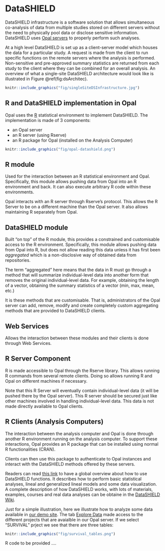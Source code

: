 # DataSHIELD {#DataSHIELD}

DataSHIELD infrastructure is a software solution that allows simultaneous co-analysis of data from multiple studies stored on different servers without the need to physically pool data or disclose sensitive information. DataSHIELD uses [Opal servers](http://opaldoc.obiba.org/en/latest/) to properly perform such analyses. 

At a high level DataSHIELD is set up as a client-server model which houses the data for a particular study. A request is made from the client to run specific functions on the remote servers where the analysis is performed. Non-sensitive and pre-approved summary statistics are returned from each study to the client where they can be combined for an overall analysis. An overview of what a single-site DataSHIELD architecture would look like is illustrated in Figure \@ref(fig:dsArchitec). 

```r
knitr::include_graphics("fig/singleSiteDSInfrastructure.jpg")
```

## R and DataSHIELD implementation in Opal

Opal uses the [R](https://cran.r-project.org/) statistical environment to implement DataSHIELD. The implementation is made of 3 components:

- an Opal server
- an R server (using Rserve)
- an R package for Opal (installed on the Analysis Computer)

```r
knitr::include_graphics("fig/opal-datashield.png")
```

## R module
Used for the interaction between an R statistical environment and Opal. Specifically, this module allows pushing data from Opal into an R environment and back. It can also execute arbitrary R code within these environments.

Opal interacts with an R server through Rserve’s protocol. This allows the R Server to be on a different machine than the Opal server. It also allows maintaining R separately from Opal.

## DataSHIELD module
Built “on top” of the R module, this provides a constrained and customisable access to the R environment. Specifically, this module allows pushing data from Opal into R, but does not allow reading this data unless it has first been *aggregated* which is a non-disclosive way of obtained data from repositories.

The term “aggregated” here means that the data in R must go through a method that will summarize individual-level data into another form that removes the original individual-level data. For example, obtaining the length of a vector, obtaining the summary statistics of a vector (min, max, mean, etc.)

It is these methods that are customisable. That is, administrators of the Opal server can add, remove, modify and create completely custom aggregating methods that are provided to DataSHIELD clients.

## Web Services
Allows the interaction between these modules and their clients is done through Web Services.

## R Server Component
R is made accessible to Opal through the Rserve library. This allows running R commands from several remote clients. Doing so allows running R and Opal on different machines if necessary.

Note that this R Server will eventually contain individual-level data (it will be pushed there by the Opal server). This R server should be secured just like other machines involved in handling individual-level data. This data is not made directly available to Opal clients.

## R Clients (Analysis Computers)
The interaction between the analysis computer and Opal is done through another R environment running on the analysis computer. To support these interactions, Opal provides an R package that can be installed using normal R functionalities (CRAN).

Clients can then use this package to authenticate to Opal instances and interact with the DataSHIELD methods offered by these servers.


Readers can read [this link](http://opaldoc.obiba.org/en/latest/r-user-guide/datashield.html) to have a global overview about how to use DataSHIELD functions. It describes how to perform basic statistical analyses, lineal and generalized lineal models and some data visualization. A complete description of how DataSHIELD works, with lots of materials, examples, courses and real data analyses can be obtaine in the [DataSHIELD Wiki](https://data2knowledge.atlassian.net/wiki/spaces/DSDEV/overview).


Just for a simple illustration, here we illustrate how to analyze some data available in [our demo site](http://opal-demo.obiba.org/). The tab [Explore Data](https://opal-demo.obiba.org/ui/index.html#!projects) made access to the different projects that are avaialble in our Opal server. If we select "SURVIVAL" prject we see that there are three tables:



```r
knitr::include_graphics("fig/survival_tables.png")
```



R code to be provided ....